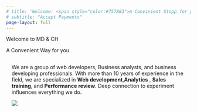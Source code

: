 ```yaml
---
# title: 'Welcome: <span style="color:#757883">A Convinient Stopp for you to</span>'
# subtitle: "Accept Payments"
page-layout: full
---
```


::: gradient-text
::: welcome-headline
Welcome to MD & CH<br>
:::

::: welcome-subheadline
A Convenient Way for you
:::
:::

::: cmm-background
::: content-container
::: welcome
::: grid
::: {.g-col-14 .g-col-lg-6 .welcome-text .sand-background style="padding: 15px;"}
We are a group of web developers, Business analysts, and business developing professionals. With more than 10 years of experience in the field, we are specialized in **Web development**,**Analytics** , **Sales training**, and **Performance review**. Deep connection to experiment influences everything we do. 
<p>
 ![](/img/background-3.jpg)
</p>
:::
:::
:::
:::
:::
